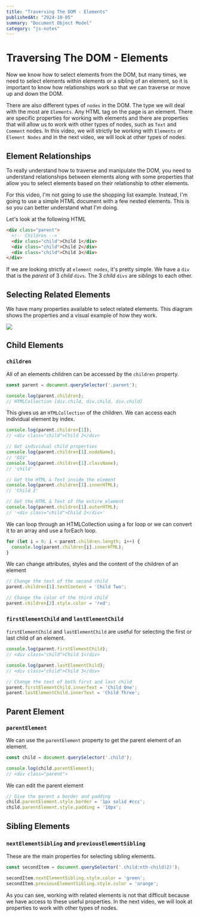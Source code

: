 ```yaml
---
title: "Traversing The DOM - Elements"
publishedAt: "2024-10-05"
summary: "Document Object Model"
category: "js-notes"
---
```

# Traversing The DOM - Elements

Now we know how to select elements from the DOM, but many times, we need to select elements within elements or a sibling of an element, so it is important to know how relationships work so that we can traverse or move up and down the DOM.

There are also different types of `nodes` in the DOM. The type we will deal with the most are `Elements`. Any HTML tag on the page is an element. There are specific properties for working with elements and there are properties that will allow us to work with other types of nodes, such as `Text` and `Comment` nodes. In this video, we will strictly be working with `Elements` or `Element Nodes` and in the next video, we will look at other types of nodes.

## Element Relationships

To really understand how to traverse and manipulate the DOM, you need to understand relationships between elements along with some properties that allow you to select elements based on their relationship to other elements.

For this video, I'm not going to use the shopping list example. Instead, I'm going to use a simple HTML document with a few nested elements. This is so you can better understand what I'm doing.

Let's look at the following HTML

```html
<div class="parent">
  <!-- Children -->
  <div class="child">Child 1</div>
  <div class="child">Child 2</div>
  <div class="child">Child 3</div>
</div>
```

If we are looking strictly at `element nodes`, it's pretty simple. We have a `div` that is the _parent_ of 3 _child_ `divs`. The 3 _child_ `divs` are _siblings_ to each other.

## Selecting Related Elements

We have many properties available to select related elements. This diagram shows the properties and a visual example of how they work.

<img src="/images/dom-element-relationships.png"/>

## Child Elements

### `children`

All of an elements children can be accessed by the `children` property.

```js
const parent = document.querySelector('.parent');

console.log(parent.children);
// HTMLCollection [div.child, div.child, div.child]
```

This gives us an `HTMLCollection` of the children. We can access each individual element by index.

```js
console.log(parent.children[1]);
// <div class="child">Child 2</div>

// Get individual child properties
console.log(parent.children[1].nodeName);
// 'DIV'
console.log(parent.children[1].className);
// 'child'

// Get the HTML & Text inside the element
console.log(parent.children[1].innerHTML);
// 'Child 2'

// Get the HTML & Text of the entire element
console.log(parent.children[1].outerHTML);
// '<div class="child">Child 2</div>'
```

We can loop through an HTMLCollection using a for loop or we can convert it to an array and use a forEach loop.

```js
for (let i = 0; i < parent.children.length; i++) {
  console.log(parent.children[i].innerHTML);
}
```

We can change attributes, styles and the content of the children of an element

```js
// Change the text of the second child
parent.children[1].textContent = 'Child Two';

// Change the color of the third child
parent.children[2].style.color = 'red';
```

### `firstElementChild` and `lastElementChild`

`firstElementChild` and `lastElementChild` are useful for selecting the first or last child of an element.

```js
console.log(parent.firstElementChild);
// <div class="child">Child 1</div>

console.log(parent.lastElementChild);
// <div class="child">Child 3</div>

// Change the text of both first and last child
parent.firstElementChild.innerText = 'Child One';
parent.lastElementChild.innerText = 'Child Three';
```

## Parent Element

### `parentElement`

We can use the `parentElement` property to get the parent element of an element.

```js
const child = document.querySelector('.child');

console.log(child.parentElement);
// <div class="parent">
```

We can edit the parent element

```js
// Give the parent a border and padding
child.parentElement.style.border = '1px solid #ccc';
child.parentElement.style.padding = '10px';
```

## Sibling Elements

### `nextElementSibling` and `previousElementSibling`

These are the main properties for selecting sibling elements.

```js
const secondItem = document.querySelector('.child:nth-child(2)');

secondItem.nextElementSibling.style.color = 'green';
secondItem.previousElementSibling.style.color = 'orange';
```

As you can see, working with related elements is not that difficult because we have access to these useful properties. In the next video, we will look at properties to work with other types of nodes.
